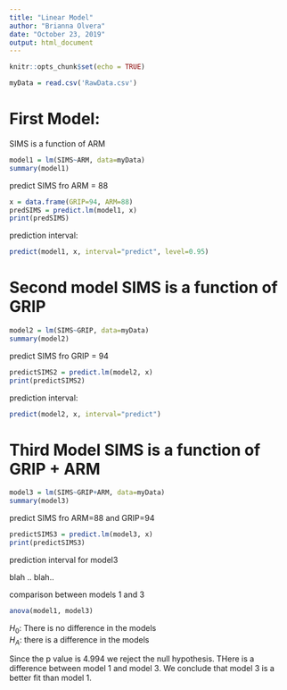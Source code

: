 ---
title: "Linear Model"
author: "Brianna Olvera"
date: "October 23, 2019"
output: html_document
---

```{r setup, include=FALSE}
knitr::opts_chunk$set(echo = TRUE)
```


```{r}
myData = read.csv('RawData.csv')
```


# First Model:
SIMS is a function of ARM

```{r}
model1 = lm(SIMS~ARM, data=myData)
summary(model1)
```

predict SIMS fro ARM = 88

```{r}
x = data.frame(GRIP=94, ARM=88)
predSIMS = predict.lm(model1, x)
print(predSIMS)
```

prediction interval:
```{r}
predict(model1, x, interval="predict", level=0.95)
```


# Second model SIMS is a function of GRIP

```{r}
model2 = lm(SIMS~GRIP, data=myData)
summary(model2)
```

predict SIMS fro GRIP = 94

```{r}
predictSIMS2 = predict.lm(model2, x)
print(predictSIMS2)
```


prediction interval:

```{r}
predict(model2, x, interval="predict")
```

# Third Model SIMS is a function of GRIP + ARM

```{r}
model3 = lm(SIMS~GRIP+ARM, data=myData)
summary(model3)
```

predict SIMS fro ARM=88 and GRIP=94

```{r}
predictSIMS3 = predict.lm(model3, x)
print(predictSIMS3)
```


prediction interval for model3

blah .. blah..

comparison between models 1 and 3

```{r}
anova(model1, model3)
```

$H_0$: There is no difference in the models  
$H_A$: there is a difference in the models  

Since the p value is 4.994 we reject the null hypothesis. THere is a difference between model 1 and model 3. We conclude that model 3 is a better fit than model 1.